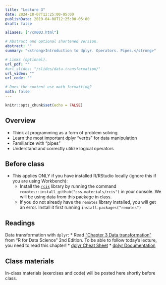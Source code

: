 ```yaml
---
title: "Lecture 3"
date: 2024-10-07T12:25:00-05:00
publishDate: 2019-04-08T12:25:00-05:00
draft: false

aliases: ["/cm003.html"]

# Abstract and optional shortened version.
abstract: ""
summary: "<strong>Introduction to dplyr. Operators. Pipes.</strong>"

# Links (optional).
url_pdf: ""
#url_slides: "/slides/data-transformation/"
url_video: ""
url_code: ""

# Does the content use math formatting?
math: false
---
```


```r
knitr::opts_chunk$set(echo = FALSE)
```


## Overview

* Think at programming as a form of problem solving
* Learn the most important dplyr "verbs" for data manipulation
* Familiarize with "pipes"
* Understand and correctly utilize logical operators


## Before class

* This applies ONLY if you have installed R/RStudio locally (ignore this if you are using Workbench): 
    * Install the [`rcis`](https://github.com/css-materials/rcis) library by running the command `remotes::install_github("css-materials/rcis")` in your console. We will be using data from this package in class.
    * If you do not already have the `remotes` library installed, you will get an error. Install it first running `install.packages("remotes")`
    
    
## Readings

Data transformation with `dplyr`:
* Read ["Chapter 3 Data transformation"](https://r4ds.hadley.nz/data-transform) from "R for Data Science" 2nd Edition. To be able to follow today's lecture, you need to read this chapter!
* [dplyr Cheat Sheet](https://rstudio.github.io/cheatsheets/html/data-transformation.html)
* [dplyr Documentation](https://dplyr.tidyverse.org/)


## Class materials

In-class materials (exercises and code) will be posted here shortly before class.

<!--
Run the code below in your console to download today’s materials: `usethis::use_course("css-materials/data-transformation")`
-->


<!--
* [Computer programming as a form of problem solving](/notes/problem-solving/)
* [`dplyr` in brief](/notes/dplyr/)
* [Practice transforming college education data](/notes/transform-college/)
* [Pipes in R](/notes/pipes/) taken from "Functions" lecture of Oct 25
* Complete your peer evaluations for homework 01. Review the following:
    * [General Homework Rubric](/faq/homework-evaluations/)
    * [Performing peer review](/faq/peer-evaluations/)
    * To find which peers you will evaluate:
        * Navigate to the [course organization page on GitHub](https://github.coecis.cornell.edu/cis-fa22)
        * Find the `hw01` repos you can see that are not your own repo
        * Open the repos and find the pull request. You can then initiate a [code review](https://github.com/features/code-review) to leave detailed feedback.
-->